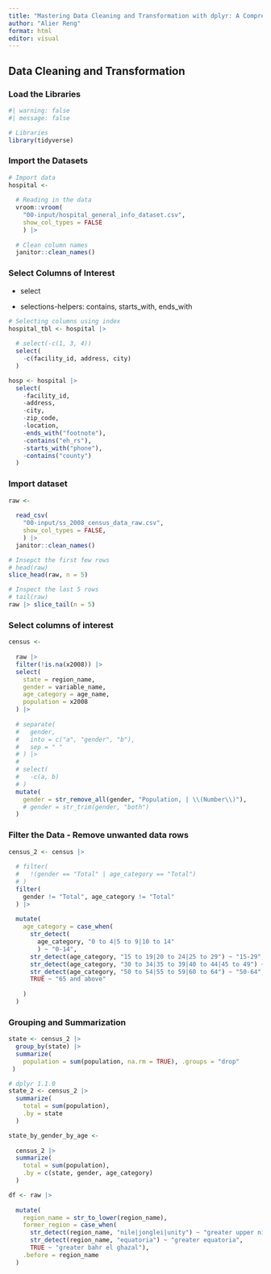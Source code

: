 ```yaml
---
title: "Mastering Data Cleaning and Transformation with dplyr: A Comprehensive Guide"
author: "Alier Reng"
format: html
editor: visual
---
```


## Data Cleaning and Transformation

### Load the Libraries

```r
#| warning: false
#| message: false

# Libraries
library(tidyverse)
```

### Import the Datasets

```r
# Import data
hospital <- 
  
  # Reading in the data
  vroom::vroom(
    "00-input/hospital_general_info_dataset.csv",
    show_col_types = FALSE
    ) |> 
  
  # Clean column names
  janitor::clean_names() 
```

### Select Columns of Interest

-   select

-   selections-helpers: contains, starts_with, ends_with

```r
# Selecting columns using index
hospital_tbl <- hospital |> 
  
  # select(-c(1, 3, 4))
  select(
    -c(facility_id, address, city)
  )
```

```r
hosp <- hospital |> 
  select(
    -facility_id,
    -address,
    -city,
    -zip_code,
    -location,
    -ends_with("footnote"),
    -contains("eh_rs"),
    -starts_with("phone"),
    -contains("county")
  )
```

### Import dataset

```r
raw <- 
  
  read_csv(
    "00-input/ss_2008_census_data_raw.csv",
    show_col_types = FALSE, 
    ) |> 
  janitor::clean_names()
```

```r
# Insepct the first few rows
# head(raw)
slice_head(raw, n = 5)
```

```r
# Inspect the last 5 rows
# tail(raw)
raw |> slice_tail(n = 5)
```

### Select columns of interest

```r
census <- 
  
  raw |> 
  filter(!is.na(x2008)) |> 
  select(
    state = region_name,
    gender = variable_name,
    age_category = age_name,
    population = x2008
  ) |> 
  
  # separate(
  #   gender,
  #   into = c("a", "gender", "b"),
  #   sep = " "
  # ) |> 
  # 
  # select(
  #   -c(a, b)
  # )
  mutate(
    gender = str_remove_all(gender, "Population, | \\(Number\\)"),
    # gender = str_trim(gender, "both")
  )
```

### Filter the Data - Remove unwanted data rows

```r
census_2 <- census |> 
  
  # filter(
  #   !(gender == "Total" | age_category == "Total")
  # )
  filter(
    gender != "Total", age_category != "Total"
  ) |> 
  
  mutate(
    age_category = case_when(
      str_detect(
        age_category, "0 to 4|5 to 9|10 to 14"
        ) ~ "0-14",
      str_detect(age_category, "15 to 19|20 to 24|25 to 29") ~ "15-29",
      str_detect(age_category, "30 to 34|35 to 39|40 to 44|45 to 49") ~ "30-49",
      str_detect(age_category, "50 to 54|55 to 59|60 to 64") ~ "50-64",
      TRUE ~ "65 and above"
      
    )
  )
```

### Grouping and Summarization

```r
state <- census_2 |> 
  group_by(state) |> 
  summarize(
    population = sum(population, na.rm = TRUE), .groups = "drop"
 )

# dplyr 1.1.0
state_2 <- census_2 |> 
  summarize(
    total = sum(population),
    .by = state
  )
```

```r
state_by_gender_by_age <- 
  
  census_2 |> 
  summarize(
    total = sum(population),
    .by = c(state, gender, age_category)
  )
```

```r
df <- raw |> 
  
  mutate(
    region_name = str_to_lower(region_name),
    former_region = case_when(
      str_detect(region_name, "nile|jonglei|unity") ~ "greater upper nile",
      str_detect(region_name, "equatoria") ~ "greater equatoria",
      TRUE ~ "greater bahr el ghazal"),
    .before = region_name
  )
```
